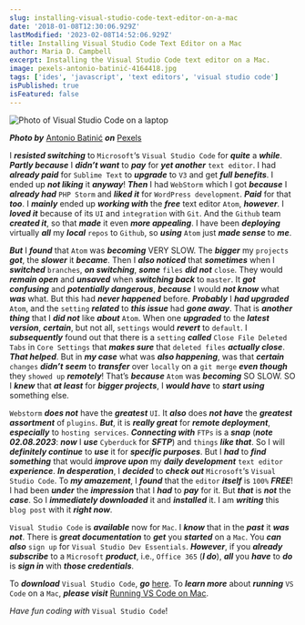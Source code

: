 ```yaml
---
slug: installing-visual-studio-code-text-editor-on-a-mac
date: '2018-01-08T12:30:06.929Z'
lastModified: '2023-02-08T14:52:06.929Z'
title: Installing Visual Studio Code Text Editor on a Mac
author: Maria D. Campbell
excerpt: Installing the Visual Studio Code text editor on a Mac.
image: pexels-antonio-batinić-4164418.jpg
tags: ['ides', 'javascript', 'text editors', 'visual studio code']
isPublished: true
isFeatured: false
---
```


![Photo of Visual Studio Code on a laptop](pexels-antonio-batinić-4164418.jpg)

***Photo by*** [Antonio Batinić](ttps://www.pexels.com/@antonio-batinic-2573434/) ***on*** [Pexels](https://www.pexels.com/photo/black-screen-with-code-4164418/)

I ***resisted switching*** to `Microsoft`‘s `Visual Studio Code` for ***quite*** a
***while***. ***Partly because*** I ***didn’t want*** to ***pay*** for ***yet another*** `text editor`. I had ***already paid*** for `Sublime Text` to ***upgrade*** to `V3` and get ***full benefits***. I ended up ***not liking*** it ***anyway***! ***Then*** I had `WebStorm` which I got ***because*** I **_already had_** `PHP Storm` and ***liked it*** for `WordPress development`. ***Paid*** for that
***too***. I **_mainly_** ended up **_working with_** the ***free*** text editor
`Atom`, ***however***. I **_loved it_** because of its `UI` and `integration` with
`Git`. And the `Github` team ***created it***, so that ***made*** it even ***more appealing***. I have been **_deploying_** virtually ***all*** my ***local*** `repos` to
`Github`, so ***using*** `Atom` just ***made sense*** to ***me***.

***But*** I ***found*** that `Atom` was **_becoming_** VERY SLOW. The ***bigger*** my `projects` ***got***, the ***slower*** it ***became***. Then I ***also noticed*** that ***sometimes*** when I ***switched*** `branches`, ***on switching***, ***some*** `files` ***did not*** `close`. They would ***remain open*** and ***unsaved*** when ***switching back*** to `master`. It ***got confusing*** and ***potentially dangerous***, ***because*** I would ***not know*** what ***was*** what. But this had ***never happened*** before. ***Probably*** I ***had upgraded*** `Atom`, and the `setting` ***related*** to ***this issue*** had ***gone away***. That is ***another thing*** that I ***did not*** like ***about*** `Atom`. When one
***upgraded*** to the ***latest version***, ***certain***, but not all, `settings` would ***revert*** to `default`. I ***subsequently*** found out that there is a `setting` ***called*** `Close File Deleted Tabs` in `Core Settings` that ***makes sure*** that `deleted files` **_actually close_**. ***That helped***. But in ***my case*** what was ***also happening***, was that ***certain*** `changes` ***didn’t*** ***seem*** to ***transfer*** over `locally` on a `git merge` ***even though*** they `showed up` ***remotely***! That’s ***because*** `Atom` was ***becoming*** SO SLOW. SO I ***knew*** that ***at least*** for ***bigger projects***, I ***would have*** to
***start using*** something else.

`Webstorm` ***does not*** have the **_greatest_** `UI`. It ***also*** does ***not have*** the ***greatest assortment*** of `plugins`. ***But***, it is ***really great*** for ***remote deployment***, ***especially*** to `hosting services`. **_Connecting with_** `FTPs` is a **_snap_** (***note 02.08.2023***: ***now*** I ***use*** `Cyberduck` for ***SFTP***) and `things` ***like that***. So I will ***definitely continue*** to ***use*** it for ***specific purposes***. But I ***had*** to ***find something*** that would ***improve upon*** my ***daily development*** `text editor` ***experience***. ***In desperation***, I ***decided*** to ***check out***
`Microsoft`‘s `Visual Studio Code`. To ***my amazement***, I ***found*** that the
`editor` ***itself*** is `100%` ***FREE***! I had been ***under*** the ***impression*** that I ***had*** to ***pay*** for it. But ***that*** is ***not*** the ***case***. So I ***immediately downloaded*** it and ***installed*** it. I am ***writing*** this `blog post` with it ***right now***.

`Visual Studio Code` is ***available*** now for `Mac`. I ***know*** that in the ***past*** it ***was not***. There is ***great documentation*** to ***get*** you ***started*** on a `Mac`. You ***can also*** `sign up` for `Visual Studio Dev Essentials`. ***However***, if you **_already subscribe_** to a `Microsoft` ***product***, i.e., `Office 365` (***I do***), ***all*** you ***have*** to ***do*** is ***sign in*** with ***those credentials***.

To ***download*** `Visual Studio Code`, ***go*** [here](https://code.visualstudio.com/). To ***learn more*** about ***running*** `VS Code` on a `Mac`, ***please visit***
[Running VS Code on Mac](https://code.visualstudio.com/docs/setup/mac).

*Have fun coding with* `Visual Studio Code`!
